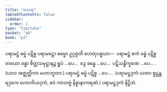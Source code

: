 ```yaml
---
title: "ဟေတု"
tableOfContents: false
sidebar:
  order: 1
type: "tipitaka"
basket: "ab"
book: "p2"
---
```



<DynamicBreadcrumb />

<Division number="45" book="p2" e="ch" v="38" p="268">

<Paragraph number="2210" book="p2">
ပရာမဋ္ဌံ ဓမ္မံ ပဋိစ္စ ပရာမဋ္ဌော ဓမ္မော ဥပ္ပဇ္ဇတိ ဟေတုပစ္စယာ—  ပရာမဋ္ဌံ ဧကံ ခန္ဓံ ပဋိစ္စ တယော ခန္ဓာ စိတ္တသမုဋ္ဌာနဉ္စ ရူပံ …ပေ…  ဒွေ ခန္ဓေ …ပေ…  ပဋိသန္ဓိက္ခဏေ …ပေ… . (ယာဝ အဇ္ဈတ္တိကာ မဟာဘူတာ.)
</Paragraph>

<Paragraph number="2211" book="p2">
ပရာမဋ္ဌံ ဓမ္မံ ပဋိစ္စ …ပေ… . (ပရာမဋ္ဌဒုကံ ယထာ စူဠန္တရဒုကေ လောကိယဒုကံ, ဧဝံ ကာတဗ္ဗံ နိန္နာနာကရဏံ.)

</Paragraph>
</Division>

<Paragraph number="2212" type="center" book="p2">
ပရာမဋ္ဌဒုကံ နိဋ္ဌိတံ.
</Paragraph>